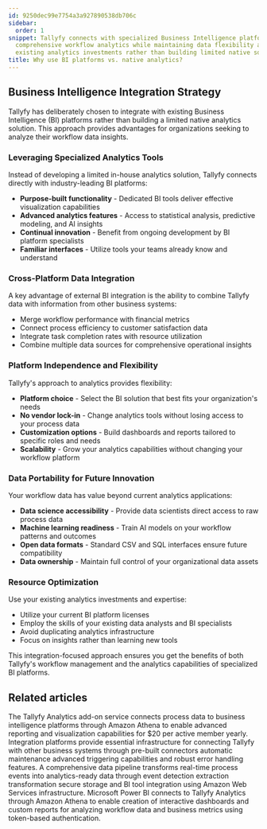 ```yaml
---
id: 9250dec99e7754a3a927890538db706c
sidebar:
  order: 1
snippet: Tallyfy connects with specialized Business Intelligence platforms to deliver
  comprehensive workflow analytics while maintaining data flexibility and leveraging
  existing analytics investments rather than building limited native solutions.
title: Why use BI platforms vs. native analytics?
---
```


## Business Intelligence Integration Strategy

Tallyfy has deliberately chosen to integrate with existing Business Intelligence (BI) platforms rather than building a limited native analytics solution. This approach provides advantages for organizations seeking to analyze their workflow data insights.

### Leveraging Specialized Analytics Tools

Instead of developing a limited in-house analytics solution, Tallyfy connects directly with industry-leading BI platforms:

- **Purpose-built functionality** - Dedicated BI tools deliver effective visualization capabilities
- **Advanced analytics features** - Access to statistical analysis, predictive modeling, and AI insights
- **Continual innovation** - Benefit from ongoing development by BI platform specialists
- **Familiar interfaces** - Utilize tools your teams already know and understand

### Cross-Platform Data Integration

A key advantage of external BI integration is the ability to combine Tallyfy data with information from other business systems:

- Merge workflow performance with financial metrics
- Connect process efficiency to customer satisfaction data
- Integrate task completion rates with resource utilization
- Combine multiple data sources for comprehensive operational insights

### Platform Independence and Flexibility

Tallyfy's approach to analytics provides flexibility:

- **Platform choice** - Select the BI solution that best fits your organization's needs
- **No vendor lock-in** - Change analytics tools without losing access to your process data
- **Customization options** - Build dashboards and reports tailored to specific roles and needs
- **Scalability** - Grow your analytics capabilities without changing your workflow platform

### Data Portability for Future Innovation

Your workflow data has value beyond current analytics applications:

- **Data science accessibility** - Provide data scientists direct access to raw process data
- **Machine learning readiness** - Train AI models on your workflow patterns and outcomes
- **Open data formats** - Standard CSV and SQL interfaces ensure future compatibility
- **Data ownership** - Maintain full control of your organizational data assets

### Resource Optimization

Use your existing analytics investments and expertise:

- Utilize your current BI platform licenses
- Employ the skills of your existing data analysts and BI specialists
- Avoid duplicating analytics infrastructure
- Focus on insights rather than learning new tools

This integration-focused approach ensures you get the benefits of both Tallyfy's workflow management and the analytics capabilities of specialized BI platforms.


## Related articles
<CardGrid>
<LinkTitleCard header="<b>Integrations > Tallyfy Analytics</b>" href="/products/pro/integrations/analytics/" > The Tallyfy Analytics add-on service connects process data to business intelligence platforms through Amazon Athena to enable advanced reporting and visualization capabilities for $20 per active member yearly. </LinkTitleCard>
<LinkTitleCard header="<b>Middleware > Why use an integration platform with Tallyfy</b>" href="/products/pro/integrations/middleware/why-should-i-use-an-integration-platform-with-tallyfy/" > Integration platforms provide essential infrastructure for connecting Tallyfy with other business systems through pre-built connectors automatic maintenance advanced triggering capabilities and robust error handling features. </LinkTitleCard>
<LinkTitleCard header="<b>Analytics > How Tallyfy Analytics works</b>" href="/products/pro/integrations/analytics/how-does-tallyfy-analytics-process-my-data/" > A comprehensive data pipeline transforms real-time process events into analytics-ready data through event detection extraction transformation secure storage and BI tool integration using Amazon Web Services infrastructure. </LinkTitleCard>
<LinkTitleCard header="<b>Analytics > Power BI</b>" href="/products/pro/integrations/analytics/powerbi/" > Microsoft Power BI connects to Tallyfy Analytics through Amazon Athena to enable creation of interactive dashboards and custom reports for analyzing workflow data and business metrics using token-based authentication. </LinkTitleCard>
</CardGrid>